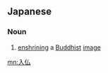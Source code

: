 ==Japanese==
{{ja-kanjitab|にゅう|ぶつ|yomi=o}}

===Noun===
{{ja-noun|にゅうぶつ|kyu=入佛}}

# [[enshrine|enshrining]] a [[Buddhist]] [[image]]

[[mn:入仏]]